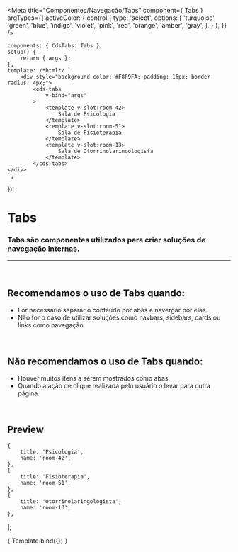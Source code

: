 
<Meta
	title="Componentes/Navegação/Tabs"
	component={ Tabs }
	argTypes={{
		activeColor: {
			control:{
				type: 'select',
				options: [
					'turquoise',
					'green',
					'blue',
					'indigo',
					'violet',
					'pink',
					'red',
					'orange',
					'amber',
					'gray',
				],
			}
		},
	}}
/>

	components: { CdsTabs: Tabs },
	setup() {
		return { args };
	},
	template: /*html*/ `
		<div style="background-color: #F8F9FA; padding: 16px; border-radius: 4px;">
			<cds-tabs
				v-bind="args"
			>
				<template v-slot:room-42>
					Sala de Psicologia
				</template>
				<template v-slot:room-51>
					Sala de Fisioterapia
				</template>
				<template v-slot:room-13>
					Sala de Otorrinolaringologista
				</template>
			</cds-tabs>
	</div>
	`,
});

# Tabs

### Tabs são componentes utilizados para criar soluções de navegação internas.
---
<br />

## Recomendamos o uso de Tabs quando:
- For necessário separar o conteúdo por abas e navergar por elas.
- Não for o caso de utilizar soluções como navbars, sidebars, cards ou links como navegação.

<br />

## Não recomendamos o uso de Tabs quando:
- Houver muitos itens a serem mostrados como abas.
- Quando a ação de clique realizada pelo usuário o levar para outra página.

<br />

## Preview

	{
		title: 'Psicologia',
		name: 'room-42',
	},
	{
		title: 'Fisioterapia',
		name: 'room-51',
	},
	{
		title: 'Otorrinolaringologista',
		name: 'room-13',
	},
];

<Canvas>
	<Story
		name="Tabs"
		args={{
			tabs: items,
			activeTab: items[1],
		}}
	>
		{ Template.bind({}) }
	</Story>
</Canvas>

<ArgsTable story="Tabs" />